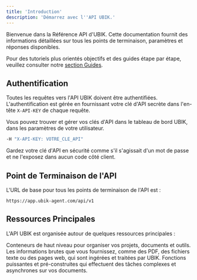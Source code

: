 ```yaml
---
title: 'Introduction'
description: 'Démarrez avec l''API UBIK.'
---
```


Bienvenue dans la Référence API d'UBIK. Cette documentation fournit des informations détaillées sur tous les points de terminaison, paramètres et réponses disponibles.

Pour des tutoriels plus orientés objectifs et des guides étape par étape, veuillez consulter notre [section Guides](/fr/index).

## Authentification

Toutes les requêtes vers l'API UBIK doivent être authentifiées. L'authentification est gérée en fournissant votre clé d'API secrète dans l'en-tête `X-API-KEY` de chaque requête.

Vous pouvez trouver et gérer vos clés d'API dans le tableau de bord UBIK, dans les paramètres de votre utilisateur.

```bash cURL
-H "X-API-KEY: VOTRE_CLE_API"
```

<Tip>
  Gardez votre clé d'API en sécurité comme s'il s'agissait d'un mot de passe et ne l'exposez dans aucun code côté client.
</Tip>

## Point de Terminaison de l'API

L'URL de base pour tous les points de terminaison de l'API est :

```
https://app.ubik-agent.com/api/v1
```

## Ressources Principales

L'API UBIK est organisée autour de quelques ressources principales :

<CardGroup cols={3}>
  <Card
    title="Espaces de travail"
    icon="layout-dashboard"
    href="#tag/Public-API---Workspaces"
  >
    Conteneurs de haut niveau pour organiser vos projets, documents et outils.
  </Card>
  <Card title="Documents" icon="files" href="#tag/Public-API---Documents">
    Les informations brutes que vous fournissez, comme des PDF, des fichiers texte ou des pages web, qui sont ingérées et traitées par UBIK.
  </Card>
  <Card title="Outils" icon="wrench" href="#tag/Public-API---Tools">
    Fonctions puissantes et pré-construites qui effectuent des tâches complexes et asynchrones sur vos documents.
  </Card>
</CardGroup>
